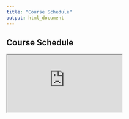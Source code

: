 ```yaml
---
title: "Course Schedule"
output: html_document
---
```


## Course Schedule

<iframe src="https://docs.google.com/spreadsheets/d/131eOI-EH2uypTRMhCbW6aT2lEGNJbUA2T7GS2MAHOOA/edit?usp=sharing"></iframe>
